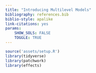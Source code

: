 ```yaml
---
title: "Introducing Multilevel Models"
bibliography: references.bib
biblio-style: apalike
link-citations: yes
params: 
    SHOW_SOLS: FALSE
    TOGGLE: TRUE
---
```


```r
source('assets/setup.R')
library(tidyverse)
library(patchwork)
library(effects)
```



<div class="tocify-extend-page" data-unique="tocify-extend-page" style="height: 0;"></div>